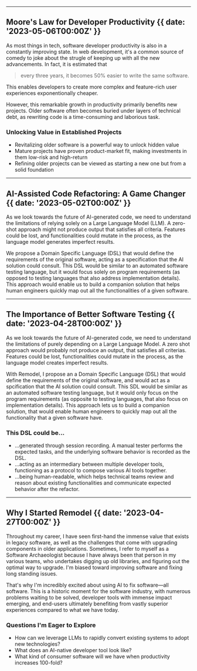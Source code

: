 
---

## Moore's Law for Developer Productivity {{ date: '2023-05-06T00:00Z' }}

As most things in tech, software developer productivity is also in a constantly improving state. In web development, it's a common source of comedy to joke about the strugle of keeping up with all the new advancements. In fact, it is estimated that

<blockquote>
  every three years, it becomes 50% easier to write the same software.
</blockquote>

This enables developers to create more complex and feature-rich user experiences exponentionally cheaper.

However, this remarkable growth in productivity primarily benefits new projects. Older software often becomes buried under layers of technical debt, as rewriting code is a time-consuming and laborious task.

### <SparkleIcon className="animate-pulse-color from-yellow-500 to-blue-400" /> Unlocking Value in Established Projects

- Revitalizing older software is a powerful way to unlock hidden value
- Mature projects have proven product-market fit, making investments in them low-risk and high-return
- Refining older projects can be viewed as starting a new one but from a solid foundation

---

## AI-Assisted Code Refactoring: A Game Changer {{ date: '2023-05-02T00:00Z' }}

As we look towards the future of AI-generated code, we need to understand the limitations of relying solely on a Large Language Model (LLM). A zero-shot approach might not produce output that satisfies all criteria. Features could be lost, and functionalities could mutate in the process, as the language model generates imperfect results.

We propose a Domain Specific Language (DSL) that would define the requirements of the original software, acting as a specification that the AI solution could consult. This DSL would be similar to an automated software testing language, but it would focus solely on program requirements (as opposed to testing languages that also address implementation details). This approach would enable us to build a companion solution that helps human engineers quickly map out all the functionalities of a given software.

---

## The Importance of Better Software Testing {{ date: '2023-04-28T00:00Z' }}

As we look towards the future of AI-generated code, we need to understand the limitations of purely depending on a Large Language Model. A zero shot approach would probably not produce an output, that satisfies all criterias. Features could be lost, functionalities could mutate in the process, as the language model creates imperfect results.

With Remodel, I propose an a Domain Specific Language (DSL) that would define the requirements of the original software, and would act as a spcification that the AI solution could consult. This SDL would be similar as an automated software testing language, but it would only focus on the program requirements (as opposite to testing languages, that also focus on implementation details). This approach lets us to build a companion solution, that would enable human engineers to quickly map out all the functionality that a given software have.

### <SparkleIcon className="animate-pulse-color from-yellow-500 to-blue-400" /> This DSL could be...

- ...generated through session recording. A manual tester performs the expected tasks, and the underlying software behavior is recorded as the DSL.
- ...acting as an intermediary between multiple developer tools, functioning as a protocol to compose various AI tools together.
- ...being human-readable, which helps technical teams review and reason about existing functionalities and communicate expected behavior after the refactor.

---

## Why I Started Remodel {{ date: '2023-04-27T00:00Z' }}

Throughout my career, I have seen first-hand the immense value that exists in legacy software, as well as the challenges that come with upgrading components in older applications. Sometimes, I refer to myself as a Software Archaeologist because I have always been that person in my various teams, who undertakes digging up old libraries, and figuring out the optimal way to upgrade. I'm biased toward improving software and fixing long standing issues.

That's why I'm incredibly excited about using AI to fix software—all software. This is a historic moment for the software industry, with numerous problems waiting to be solved, developer tools with immense impact emerging, and end-users ultimately benefiting from vastly superior experiences compared to what we have today.

### <SparkleIcon className="animate-pulse-color from-yellow-500 to-blue-400" /> Questions I'm Eager to Explore

- How can we leverage LLMs to rapidly convert existing systems to adopt new technologies?
- What does an AI-native developer tool look like?
- What kind of consumer software will we have when productivity increases 100-fold?
